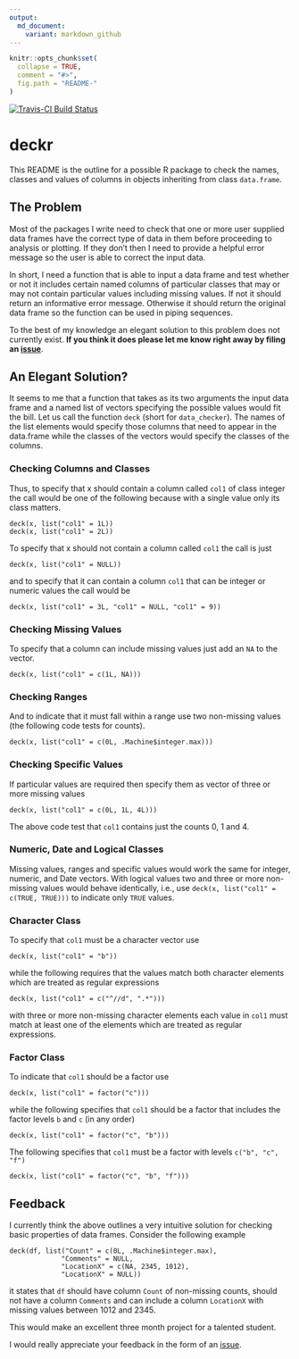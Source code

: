 ```yaml
---
output:
  md_document:
    variant: markdown_github
---
```


<!-- README.md is generated from README.Rmd. Please edit that file -->

```r
knitr::opts_chunk$set(
  collapse = TRUE,
  comment = "#>",
  fig.path = "README-"
)
```

[![Travis-CI Build Status](https://travis-ci.org/poissonconsulting/deckr.svg?branch=master)](https://travis-ci.org/poissonconsulting/deckr)

# deckr

This README is the outline for a possible R package 
to check the names, classes and values of
columns in objects inheriting from class `data.frame`.

## The Problem

Most of the packages I write need to check that one or more user supplied data frames
have the correct type of data in them before proceeding to analysis or plotting. 
If they don't then I need to provide a helpful
error message so the user is able to correct the input data.

In short, I need a function that is able to input a data frame and test whether or not
it includes certain named columns of particular classes that may or may not
contain particular values including missing values. If not it should return
an informative error message. Otherwise it should return the original data frame
so the function can be used in piping sequences.

To the best of
my knowledge an elegant solution to this problem does not currently exist.
**If you think it does please let me know right away 
by filing an [issue](https://github.com/poissonconsulting/deckr/issues)**.

## An Elegant Solution?

It seems to me that a function that takes 
as its two arguments the input data frame and 
a named list of vectors specifying the possible values would fit the bill.
Let us call the function `deck` (short for `data_checker`). 
The names of the list elements would specify
those columns that need to appear in the data.frame while the classes
of the vectors would specify the classes of the columns.

### Checking Columns and Classes

Thus, to specify that x should contain a column called `col1` of class integer
the call would be one of the following because with a single value only
its class matters.
```
deck(x, list("col1" = 1L))
deck(x, list("col1" = 2L))
```

To specify that x should not contain a column called `col1`
the call is just
```
deck(x, list("col1" = NULL))
```
and to specify that it can contain a column `col1` that can
be integer or numeric values the call would be
```
deck(x, list("col1" = 3L, "col1" = NULL, "col1" = 9))
```

### Checking Missing Values

To specify that a column can include missing values just
add an `NA` to the vector.
```
deck(x, list("col1" = c(1L, NA)))
```

### Checking Ranges

And to indicate that it must fall within a range use
two non-missing values (the following code tests for counts).
```
deck(x, list("col1" = c(0L, .Machine$integer.max)))
```

### Checking Specific Values

If particular values are required then specify them
as vector of three or more missing values
```
deck(x, list("col1" = c(0L, 1L, 4L)))
```
The above code test that `col1` contains just the counts 0, 1 and 4.

### Numeric, Date and Logical Classes

Missing values, ranges and specific values would work 
the same for integer, 
numeric, and Date vectors. With logical values two and 
three or more non-missing values would behave identically, i.e.,
use `deck(x, list("col1" = c(TRUE, TRUE)))` to indicate only
`TRUE` values.

### Character Class

To specify that `col1` must be a character vector use
```
deck(x, list("col1" = "b"))
```
while the following requires that the values match both
character elements which are treated as regular expressions
```
deck(x, list("col1" = c("^//d", ".*")))
```
with three or more non-missing character elements
each value in `col1` must match at least one of the elements
which are treated as regular expressions.

### Factor Class

To indicate that `col1` should be a factor use
```
deck(x, list("col1" = factor("c")))
```
while the following specifies that `col1`
should be a factor that includes the factor
levels `b` and `c` (in any order)
```
deck(x, list("col1" = factor("c", "b")))
```
The following specifies
that `col1` must be a factor with levels
`c("b", "c", "f")`
```
deck(x, list("col1" = factor("c", "b", "f")))
```

## Feedback

I currently think the above outlines a very intuitive
solution for checking basic properties of data frames.
Consider the following example
```
deck(df, list("Count" = c(0L, .Machine$integer.max), 
             "Comments" = NULL, 
             "LocationX" = c(NA, 2345, 1012),
             "LocationX" = NULL))
```
it states that `df` should have column `Count` of
non-missing counts, should not have a column `Comments`
and can include a column `LocationX` with missing values
between 1012 and 2345.

This would make an excellent three month project
for a talented student.

I would really appreciate your feedback in the form
of an [issue](https://github.com/poissonconsulting/deckr/issues).
